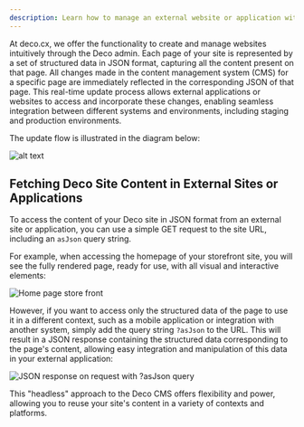 ```yaml
---
description: Learn how to manage an external website or application with Deco
---
```


At deco.cx, we offer the functionality to create and manage websites intuitively
through the Deco admin. Each page of your site is represented by a set of
structured data in JSON format, capturing all the content present on that page.
All changes made in the content management system (CMS) for a specific page are
immediately reflected in the corresponding JSON of that page. This real-time
update process allows external applications or websites to access and
incorporate these changes, enabling seamless integration between different
systems and environments, including staging and production environments.

The update flow is illustrated in the diagram below:

![alt text](https://deco.cx/docs/headless-cms/change-flow.png)

## Fetching Deco Site Content in External Sites or Applications

To access the content of your Deco site in JSON format from an external site or
application, you can use a simple GET request to the site URL, including an
`asJson` query string.

For example, when accessing the homepage of your storefront site, you will see
the fully rendered page, ready for use, with all visual and interactive
elements:

![Home page store front](https://deco.cx/docs/headless-cms/site.png)

However, if you want to access only the structured data of the page to use it in
a different context, such as a mobile application or integration with another
system, simply add the query string `?asJson` to the URL. This will result in a
JSON response containing the structured data corresponding to the page's
content, allowing easy integration and manipulation of this data in your
external application:

![JSON response on request with ?asJson query](https://deco.cx/docs/headless-cms/asjson.png)

This "headless" approach to the Deco CMS offers flexibility and power, allowing
you to reuse your site's content in a variety of contexts and platforms.
